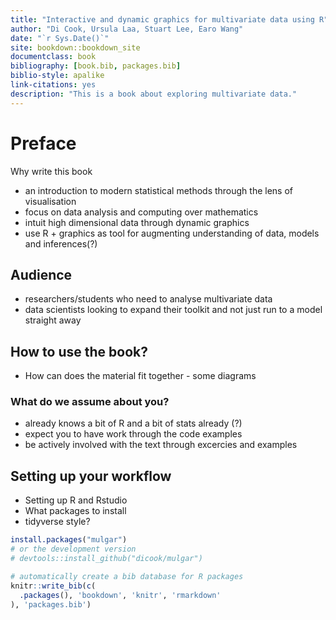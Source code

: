 ```yaml
--- 
title: "Interactive and dynamic graphics for multivariate data using R"
author: "Di Cook, Ursula Laa, Stuart Lee, Earo Wang"
date: "`r Sys.Date()`"
site: bookdown::bookdown_site
documentclass: book
bibliography: [book.bib, packages.bib]
biblio-style: apalike
link-citations: yes
description: "This is a book about exploring multivariate data."
---
```


# Preface {-}

Why write this book

* an introduction to modern statistical methods through the lens of visualisation
* focus on data analysis and computing over mathematics
* intuit high dimensional data through dynamic graphics
* use R + graphics as tool for augmenting understanding of data, models and inferences(?)

## Audience


* researchers/students who need to analyse multivariate data
* data scientists looking to expand their toolkit and not just run to a model straight away


## How to use the book?

* How can does the material fit together  - some diagrams


### What do we assume about you?

* already knows a bit of R and a bit of stats already (?)
* expect you to have work through the code examples
* be actively involved with the text through excercies and examples


## Setting up your workflow

* Setting up R and Rstudio
* What packages to install
* tidyverse style?

```r
install.packages("mulgar")
# or the development version
# devtools::install_github("dicook/mulgar")
```


```r
# automatically create a bib database for R packages
knitr::write_bib(c(
  .packages(), 'bookdown', 'knitr', 'rmarkdown'
), 'packages.bib')
```
